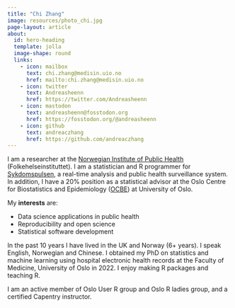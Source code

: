 ```yaml
---
title: "Chi Zhang"
image: resources/photo_chi.jpg
page-layout: article
about:
  id: hero-heading
  template: jolla
  image-shape: round
  links:
    - icon: mailbox
      text: chi.zhang@medisin.uio.no
      href: mailto:chi.zhang@medisin.uio.no
    - icon: twitter
      text: Andreasheenn
      href: https://twitter.com/Andreasheenn
    - icon: mastodon
      text: andreasheenn@fosstodon.org
      href: https://fosstodon.org/@andreasheenn
    - icon: github
      text: andreaczhang
      href: https://github.com/andreaczhang
---
```


::: {#hero-heading}

:::

I am a researcher at the [Norwegian Institute of Public Health](https://www.fhi.no/en/) (Folkehelseinstituttet). I am a statistician and R programmer for [Sykdomspulsen](https://docs.sykdomspulsen.no), a real-time analysis and public health surveillance system. In addition, I have a 20% position as a statistical advisor at the Oslo Centre for Biostatistics and Epidemiology ([OCBE](https://www.med.uio.no/imb/english/research/centres/ocbe/)) at University of Oslo.


My **interests** are: 

* Data science applications in public health
* Reproducibility and open science
* Statistical software development 

In the past 10 years I have lived in the UK and Norway (6+ years). I speak English, Norwegian and Chinese. I obtained my PhD on statistics and machine learning using hospital electronic health records at the Faculty of Medicine, University of Oslo in 2022. I enjoy making R packages and teaching R.

I am an active member of Oslo User R group and Oslo R ladies group, and a certified Capentry instructor.


